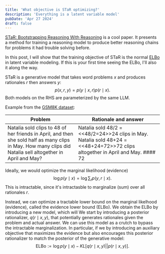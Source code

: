 ```yaml
---
title: 'What objective is STaR optimizing?'
description: 'Everything is a latent variable model'
pubDate: 'Apr 27 2024'
draft: false
---
```


[STaR: Bootstrapping Reasoning With Reasoning](https://arxiv.org/abs/2203.14465)
is a cool paper.
It presents a method for training a reasoning model to produce better reasoning chains
for problems it had trouble solving before.

In this post, I will show that the training objective of STaR is 
the normal [ELBo](https://en.wikipedia.org/wiki/Evidence_lower_bound)
in latent variable modeling.
If this is your first time seeing the ELBo, I'll also it along the way.

STaR is a generative model that takes word problems $x$
and produces rationales $r$ then answers $y$:
$$
p(x,r,y) = p(y\mid x, r)p(r\mid x).
$$
Both models on the RHS are parameterized by the same LLM.

Example from the [GSM8K dataset](https://huggingface.co/datasets/gsm8k): 

| Problem | Rationale and answer |
| --- | --- |
| Natalia sold clips to 48 of her friends in April, and then she sold half as many clips in May. How many clips did Natalia sell altogether in April and May? | Natalia sold 48/2 = \<\<48/2=24\>\>24 clips in May. Natalia sold 48+24 = \<\<48+24=72\>\>72 clips altogether in April and May. #### 72 |

Ideally, we would optimize the marginal likelihood (evidence)
$$
\log p(y\mid x) = \log \sum_r p(y,r\mid x).
$$
This is intractable, since it's intractasble to marginalize (sum) over all rationales $r$.

Instead, we can optimize a tractable lower bound on the marginal likelhood (evidence),
called the evidence lower bound (ELBo).
We obtain the ELBo by introducing a new model, which will 
We start by introducing a posterior rationalizer, $q(r \mid x,y)$,
that potentially generates rationales given the problem and actual answer.
We can use this model as a crutch to bypass the intractable marginalization.
In particular, if we 
by introducing an auxiliary objective that maximizes the evidence
but also encourages this posterior rationalizer to match the posterior
of the generative model:
$$
\text{ELBo} := \log p(y\mid x) - KL[q(r\mid x,y) || p(r \mid x, y)].
$$


